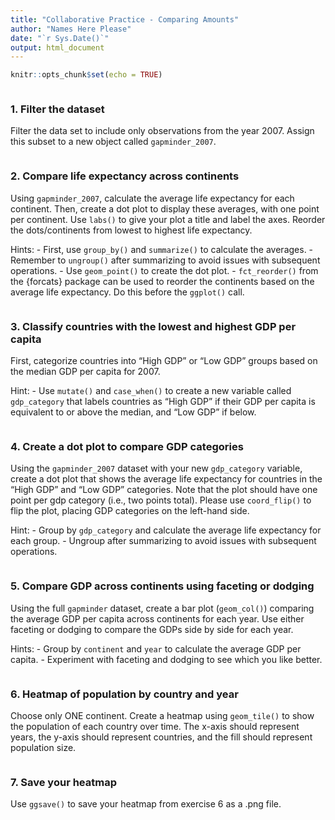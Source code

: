 ```yaml
---
title: "Collaborative Practice - Comparing Amounts"
author: "Names Here Please"
date: "`r Sys.Date()`"
output: html_document
---
```

<!-- Edit the knitr setup chunk so that message=F and warning=F. -->
```r
knitr::opts_chunk$set(echo = TRUE)
```

<!-- Load {tidyverse} and read in the gapminder data in the code chunk below. -->
```r

```

### 1. Filter the dataset
Filter the data set to include only observations from the year 2007. Assign this subset to a new object called `gapminder_2007`.

```r

```

### 2. Compare life expectancy across continents
Using `gapminder_2007`, calculate the average life expectancy for each continent. Then, create a dot plot to display these averages, with one point per continent. Use `labs()` to give your plot a title and label the axes. Reorder the dots/continents from lowest to highest life expectancy.

Hints: 
- First, use `group_by()` and `summarize()` to calculate the averages.
- Remember to `ungroup()` after summarizing to avoid issues with subsequent operations.
- Use `geom_point()` to create the dot plot.
- `fct_reorder()` from the {forcats} package can be used to reorder the continents based on the average life expectancy. Do this before the `ggplot()` call.

```r

```

### 3. Classify countries with the lowest and highest GDP per capita
First, categorize countries into "High GDP" or "Low GDP" groups based on the median GDP per capita for 2007.

Hint:
 - Use `mutate()` and `case_when()` to create a new variable called `gdp_category` that labels countries as "High GDP" if their GDP per capita is equivalent to or above the median, and "Low GDP" if below.
 
```r

```

### 4. Create a dot plot to compare GDP categories
Using the `gapminder_2007` dataset with your new `gdp_category` variable, create a dot plot that shows the average life expectancy for countries in the "High GDP" and "Low GDP" categories. Note that the plot should have one point per gdp category (i.e., two points total). Please use `coord_flip()` to flip the plot, placing GDP categories on the left-hand side.

Hint:
- Group by `gdp_category` and calculate the average life expectancy for each group.
- Ungroup after summarizing to avoid issues with subsequent operations.

```r

```

### 5. Compare GDP across continents using faceting or dodging
Using the full `gapminder` dataset, create a bar plot (`geom_col()`) comparing the average GDP per capita across continents for each year. Use either faceting or dodging to compare the GDPs side by side for each year.

Hints:
- Group by `continent` and `year` to calculate the average GDP per capita.
- Experiment with faceting and dodging to see which you like better.

```r

```

### 6. Heatmap of population by country and year
Choose only ONE continent. Create a heatmap using `geom_tile()` to show the population of each country over time. The x-axis should represent years, the y-axis should represent countries, and the fill should represent population size.

```r

```

### 7. Save your heatmap
Use `ggsave()` to save your heatmap from exercise 6 as a .png file.

```r

``` 
 